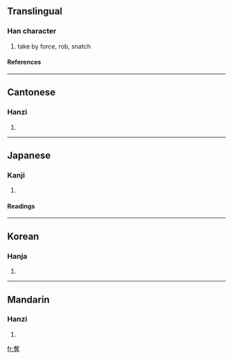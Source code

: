 {{see|夺}}

==Translingual==
===Han character===
{{Han char|rn=37|rad=大|as=11|sn=14|four=4034<sub>1</sub>|canj=大人土戈 (KOGI)}}
# take by force, rob, snatch
====References====
{{Han ref|kx=0253.250|dkj=05994|dj=0515.210|hdz=10547.140|uh=596A|ud=22890|bh=B9DC|bd=47580}}
----
==Cantonese==
===Hanzi===
{{yue-hanzi|jyut=|y=dyut6}}
# {{defn|Cantonese}}
----
==Japanese==
===Kanji===
{{ja-kanji|grade=c|rs=大11}}
# {{defn|Japanese}} 
====Readings====
{{ja-readings|on=[[だつ]] (datsu)|kun=[[うばう]] (ubau)}}
----
==Korean==
===Hanja===
{{ko-hanja|hangeul=탈|rv=tal|mr=t'al}}
# {{defn|Korean}}
----
==Mandarin==
===Hanzi===
{{cmn-hanzi|sim=夺|pin=[[duó]] (duo2)|wg=to<sup>2</sup>}}
# {{defn|Mandarin}}

[[fr:奪]]
